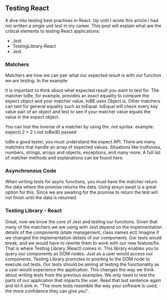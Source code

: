 
<h2>Testing React</h2>

A dive into testing best practises in React. Up until I wrote this
article I had not written a single unit test in my career. This post
will explain what are the critical elements to testing React
applications.

<ul>
  <li>Jest</li>
  <li>TestingLibrary-React</li>
  <li>Jest</li>
</ul>

<h3>Matchers</h3>

Matchers are how we can pair what our expected result is with our
function we are testing. In the example:

It is important to think about what expected result you want to test
for. The matcher toBe, for example, provides an exact equality to
compare the expect object and your matcher value. toBE uses Object.is.
Other matchers can test for general equality such as toEqual. toEqual
will check every key value pair of an object and test to see if your
matcher value equals the value in the expect object.

You can test the inverse of a matcher by using the .not syntax.
example: expect( 2 + 2 ).not.toBe(6) passed

toBe a good tester, you must understand the expect API. There are many
matchers that handle an array of expected values. Situations like
truthiness, numbers, strings, arrays and objects, exceptions, and many
more. A full list of matcher methods and explanations can be found
here.

<h3>Asynchronous Code</h3>

When writing tests for async functions, you must have the matcher
return the data where the promise returns the data. Using ansyn await
is a great option for this. Since we are awaiting for the promise to
return the test will not finish until the data is returned.

<h3>Testing Library - React</h3>

Great, now we know the core of Jest and testing our functions. Given
that many of the matchers we are using with Jest depend on the
implementation details of the components (state management, class
names ect) Imagine if we changed the implementation details of our
components. Our tests would break, and we would have to rewrite them
to work with our new feature/fix. That is where Testing Library
(React) comes in. This library enables you to query our components as
DOM nodes. Just as a user would access our components. Testing Library
promotes to pointing to the DOM node to execute out tests. Our tests
should be aiming at testing the functionality as a user would
experience the application. This changes the way we think about
writing tests from the previous examples. We only need to test the
parts of our application that impacts the user. Read that last
sentence again and let it sink in. "The more tests resemble the way
your software is used, the more confidence they can give you".

<Link href="/">
  <a>
    <TailWindButton location="Home" />
  </a>
</Link>
